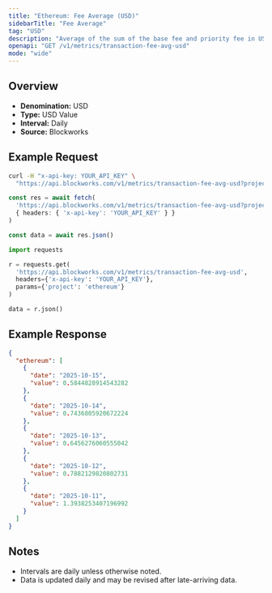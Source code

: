 ```yaml
---
title: "Ethereum: Fee Average (USD)"
sidebarTitle: "Fee Average"
tag: "USD"
description: "Average of the sum of the base fee and priority fee in USD that day"
openapi: "GET /v1/metrics/transaction-fee-avg-usd"
mode: "wide"
---
```


## Overview

- **Denomination:** USD
- **Type:** USD Value
- **Interval:** Daily
- **Source:** Blockworks

## Example Request

<CodeGroup>

```bash cURL
curl -H "x-api-key: YOUR_API_KEY" \
  "https://api.blockworks.com/v1/metrics/transaction-fee-avg-usd?project=ethereum"
```

```typescript TypeScript
const res = await fetch(
  'https://api.blockworks.com/v1/metrics/transaction-fee-avg-usd?project=ethereum',
  { headers: { 'x-api-key': 'YOUR_API_KEY' } }
)

const data = await res.json()
```

```python Python
import requests

r = requests.get(
  'https://api.blockworks.com/v1/metrics/transaction-fee-avg-usd',
  headers={'x-api-key': 'YOUR_API_KEY'},
  params={'project': 'ethereum'}
)

data = r.json()
```

</CodeGroup>

## Example Response

```json
{
  "ethereum": [
    {
      "date": "2025-10-15",
      "value": 0.5844828914543282
    },
    {
      "date": "2025-10-14",
      "value": 0.7436805920672224
    },
    {
      "date": "2025-10-13",
      "value": 0.6456276060555042
    },
    {
      "date": "2025-10-12",
      "value": 0.7882129820802731
    },
    {
      "date": "2025-10-11",
      "value": 1.3938253407196992
    }
  ]
}
```

## Notes
- Intervals are daily unless otherwise noted.
- Data is updated daily and may be revised after late-arriving data.